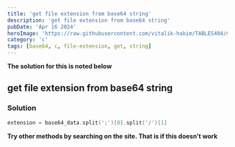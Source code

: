 ```yaml
---
title: 'get file extension from base64 string'
description: 'get file extension from base64 string'
pubDate: 'Apr 16 2024'
heroImage: 'https://raw.githubusercontent.com/vitalik-hakim/TABLES404/main/error_b/C.png'
category: 'c'
tags: [base64, c, file-extension, get, string]
---
```


**The solution for this is noted below**

## get file extension from base64 string

### Solution

```c
extension = base64_data.split(';')[0].split('/')[1]
```

**Try other methods by searching on the site. That is if this doesn't work**
